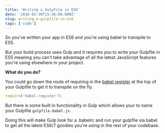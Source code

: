 ```yaml
---
title: 'Writing a Gulpfile in ES6'
date: '2016-03-30T15:36:06.000Z'
slug: writing-a-gulpfile-in-es6
tags: ['code']
---
```


So you've written your app in ES6 and you're using babel to transpile to ES5.

But your build process uses Gulp and it requires you to write your Gulpfile in ES5 meaning you can't take advantage of all the latest JavaScript features you're using elsewhere in your project.

**What do you do?**


You could go down the route of requiring in the [babel register](https://babeljs.io/docs/usage/require/) at the top of your Gulpfile to get it to transpile on the fly.

```js
require('babel-register');
```

But there is some built in functionality in Gulp which allows your to name your Gulpfile `gulpfile.babel.js`.

Doing this will make Gulp look for a .babelrc and run your gulpfile via babel to get all the latest ES6/7 goodies you're using in the rest of your codebase.

